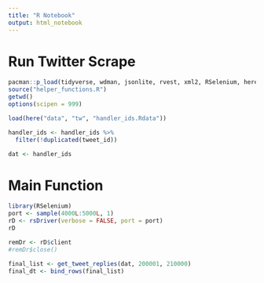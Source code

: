 ```yaml
---
title: "R Notebook"
output: html_notebook
---
```


# Run Twitter Scrape 

```r
pacman::p_load(tidyverse, wdman, jsonlite, rvest, xml2, RSelenium, here, crayon, here)
source("helper_functions.R")
getwd()
options(scipen = 999)

load(here("data", "tw", "handler_ids.Rdata"))

handler_ids <- handler_ids %>%
  filter(!duplicated(tweet_id))

dat <- handler_ids
```
# Main Function

```r
library(RSelenium)
port <- sample(4000L:5000L, 1)
rD <- rsDriver(verbose = FALSE, port = port)
rD

remDr <- rD$client
#remDr$close()

final_list <- get_tweet_replies(dat, 200001, 210000)
final_dt <- bind_rows(final_list)
```

